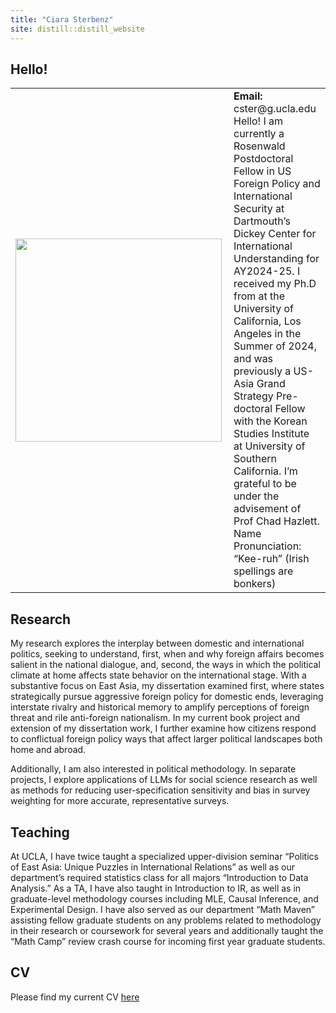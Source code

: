 ```yaml
---
title: "Ciara Sterbenz"
site: distill::distill_website
---
```

<meta http-equiv='cache-control' content='no-cache'> 
<meta http-equiv='expires' content='0'> 
<meta http-equiv='pragma' content='no-cache'>

## Hello!

<table>
<tr>
<td>
<img align="left" src="./photos/headshot_1.jpg" width="330" height="325">
</td>
<td>
<b> Email:</b> cster@g.ucla.edu <br>
Hello! I am currently a Rosenwald Postdoctoral Fellow in US Foreign Policy and International Security at Dartmouth's Dickey Center for International Understanding for AY2024-25. I received my Ph.D from at the University of California, Los Angeles in the Summer of 2024, and was previously a US-Asia Grand Strategy Pre-doctoral Fellow with the Korean Studies Institute at University of Southern California. I'm grateful to be under the advisement of Prof Chad Hazlett. <br>
Name Pronunciation: "Kee-ruh" (Irish spellings are bonkers) 
</td>
</tr>
</table>

## Research

My research explores the interplay between domestic and international politics, seeking to understand, first, when and why foreign affairs becomes salient in the national dialogue, and, second, the ways in which the political climate at home affects state behavior on the international stage. With a substantive focus on East Asia, my dissertation examined first, where states strategically pursue aggressive foreign policy for domestic ends, leveraging interstate rivalry and historical memory to amplify perceptions of foreign threat and rile anti-foreign nationalism. In my current book project and extension of my dissertation work, I further examine how citizens respond to conflictual foreign policy ways that affect larger political landscapes both home and abroad. 

Additionally, I am also interested in political methodology. In separate projects, I explore applications of LLMs for social science research as well as methods for reducing user-specification sensitivity and bias in survey weighting for more accurate, representative surveys. 

## Teaching

At UCLA, I have twice taught a specialized upper-division seminar "Politics of East Asia: Unique Puzzles in International Relations" as well as our department's required statistics class for all majors "Introduction to Data Analysis." As a TA, I have also taught in Introduction to IR, as well as in graduate-level methodology courses including MLE, Causal Inference, and Experimental Design. I have also served as our department "Math Maven" assisting fellow graduate students on any problems related to methodology in their research or coursework for several years and additionally taught the "Math Camp" review crash course for incoming first year graduate students.

## CV

Please find my current CV <a href="./CV_2024_oct.pdf" target="blank">here</a>

